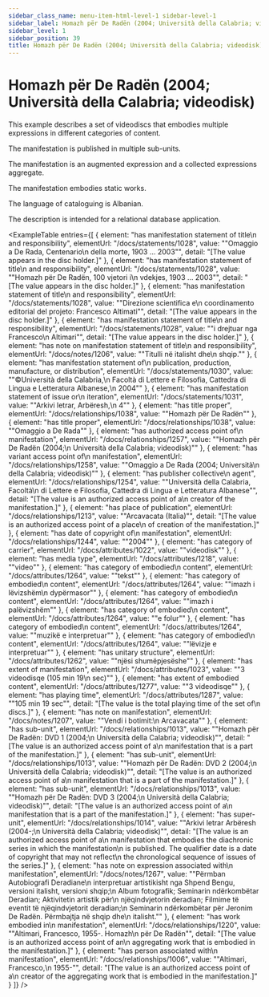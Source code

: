 ```yaml
---
sidebar_class_name: menu-item-html-level-1 sidebar-level-1
sidebar_label: Homazh për De Radën (2004; Università della Calabria; videodisk)
sidebar_level: 1
sidebar_position: 39
title: Homazh për De Radën (2004; Università della Calabria; videodisk)
---
```


# Homazh për De Radën (2004; Università della Calabria; videodisk)

This example describes a set of videodiscs that embodies multiple expressions in
              different categories of content.

The manifestation is published in multiple sub-units.

The manifestation is an augmented expression and a collected expressions
              aggregate.

The manifestation embodies static works.

The language of cataloguing is Albanian.

The description is intended for a relational database application.

<ExampleTable
  entries={[
    {
      element: "has manifestation statement of title\n                      and responsibility",
      elementUrl: "/docs/statements/1028",
      value: "\"Omaggio a De Rada, Centenario\n                    della morte, 1903 … 2003\"",
      detail: "[The value appears in the disc holder.]"
    },
    {
      element: "has manifestation statement of title\n                      and responsibility",
      elementUrl: "/docs/statements/1028",
      value: "\"Homazh për De Radën, 100 vjetori i\n                    vdekjes, 1903 … 2003\"",
      detail: "[The value appears in the disc holder.]"
    },
    {
      element: "has manifestation statement of title\n                      and responsibility",
      elementUrl: "/docs/statements/1028",
      value: "\"Direzione scientifica e\n                    coordinamento editorial del projeto: Francesco Altimati\"",
      detail: "[The value appears in the disc holder.]"
    },
    {
      element: "has manifestation statement of title\n                      and responsibility",
      elementUrl: "/docs/statements/1028",
      value: "\"i drejtuar nga Francesco\n                    Altimari\"",
      detail: "[The value appears in the disc holder.]"
    },
    {
      element: "has note on manifestation statement of title\n                    and responsibility",
      elementUrl: "/docs/notes/1206",
      value: "\"Titulli në italisht dhe\n                  shqip.\""
    },
    {
      element: "has manifestation statement of\n                    publication, production, manufacture, or distribution",
      elementUrl: "/docs/statements/1030",
      value: "\"©Università della Calabria,\n                  Facoltà di Lettere e Filosofia, Cattedra di Lingua e Letteratura Albanese,\n                  2004\""
    },
    {
      element: "has manifestation statement of issue or\n                    iteration",
      elementUrl: "/docs/statements/1031",
      value: "\"Arkivi letrar, Arbëresh,\n                  4\""
    },
    {
      element: "has title proper",
      elementUrl: "/docs/relationships/1038",
      value: "\"Homazh për De Radën\""
    },
    {
      element: "has title proper",
      elementUrl: "/docs/relationships/1038",
      value: "\"Omaggio a De Rada\""
    },
    {
      element: "has authorized access point of\n                    manifestation",
      elementUrl: "/docs/relationships/1257",
      value: "\"Homazh për De Radën (2004;\n                  Università della Calabria; videodisk)\""
    },
    {
      element: "has variant access point of\n                    manifestation",
      elementUrl: "/docs/relationships/1258",
      value: "\"Omaggio a De Rada (2004; Università\n                  della Calabria; videodisk)\""
    },
    {
      element: "has publisher collective\n                    agent",
      elementUrl: "/docs/relationships/1254",
      value: "\"Università della Calabria, Facoltà\n                    di Lettere e Filosofia, Cattedra di Lingua e Letteratura Albanese\"",
      detail: "[The value is an authorized access point of a\n                      creator of the manifestation.]"
    },
    {
      element: "has place of publication",
      elementUrl: "/docs/relationships/1213",
      value: "\"Arcavacata (Italia)\"",
      detail: "[The value is an authorized access point of a place\n                      of creation of the manifestation.]"
    },
    {
      element: "has date of copyright of\n                    manifestation",
      elementUrl: "/docs/relationships/1244",
      value: "\"2004\""
    },
    {
      element: "has category of carrier",
      elementUrl: "/docs/attributes/1022",
      value: "\"videodisk\""
    },
    {
      element: "has media type",
      elementUrl: "/docs/attributes/1218",
      value: "\"video\""
    },
    {
      element: "has category of embodied\n                  content",
      elementUrl: "/docs/attributes/1264",
      value: "\"tekst\""
    },
    {
      element: "has category of embodied\n                  content",
      elementUrl: "/docs/attributes/1264",
      value: "\"imazh i lëvizshëm\n                  dypërmasor\""
    },
    {
      element: "has category of embodied\n                  content",
      elementUrl: "/docs/attributes/1264",
      value: "\"imazh i palëvizshëm\""
    },
    {
      element: "has category of embodied\n                  content",
      elementUrl: "/docs/attributes/1264",
      value: "\"e folur\""
    },
    {
      element: "has category of embodied\n                  content",
      elementUrl: "/docs/attributes/1264",
      value: "\"muzikë e interpretuar\""
    },
    {
      element: "has category of embodied\n                  content",
      elementUrl: "/docs/attributes/1264",
      value: "\"lëvizje e interpretuar\""
    },
    {
      element: "has unitary structure",
      elementUrl: "/docs/attributes/1262",
      value: "\"njësi shumëpjesëshe\""
    },
    {
      element: "has extent of manifestation",
      elementUrl: "/docs/attributes/1023",
      value: "\"3 videodisqe (105 min 19\n                  sec)\""
    },
    {
      element: "has extent of embodied content",
      elementUrl: "/docs/attributes/1277",
      value: "\"3 videodisqe\""
    },
    {
      element: "has playing time",
      elementUrl: "/docs/attributes/1287",
      value: "\"105 min 19 sec\"",
      detail: "[The value is the total playing time of the set of\n                      discs.]"
    },
    {
      element: "has note on manifestation",
      elementUrl: "/docs/notes/1207",
      value: "\"Vendi i botimit:\n                  Arcavacata\""
    },
    {
      element: "has sub-unit",
      elementUrl: "/docs/relationships/1013",
      value: "\"Homazh për De Radën: DVD 1 (2004;\n                      Università della Calabria; videodisk)\"",
      detail: "[The value is an authorized access point of a\n                      manifestation that is a part of the manifestation.]"
    },
    {
      element: "has sub-unit",
      elementUrl: "/docs/relationships/1013",
      value: "\"Homazh për De Radën: DVD 2 (2004;\n                      Università della Calabria; videodisk)\"",
      detail: "[The value is an authorized access point of a\n                      manifestation that is a part of the manifestation.]"
    },
    {
      element: "has sub-unit",
      elementUrl: "/docs/relationships/1013",
      value: "\"Homazh për De Radën: DVD 3 (2004;\n                      Università della Calabria; videodisk)\"",
      detail: "[The value is an authorized access point of a\n                      manifestation that is a part of the manifestation.]"
    },
    {
      element: "has super-unit",
      elementUrl: "/docs/relationships/1014",
      value: "\"Arkivi letrar Arbëresh (2004-;\n                    Università della Calabria; videodisk)\"",
      detail: "[The value is an authorized access point of a\n                      manifestation that embodies the diachronic series in which the manifestation\n                      is published. The qualifier date is a date of copyright that may not reflect\n                      the chronological sequence of issues of the series.]"
    },
    {
      element: "has note on expression associated with\n                    manifestation",
      elementUrl: "/docs/notes/1267",
      value: "\"Përmban Autobiografi Deradiane\n                  interpretuar artistikisht nga Shpend Bengu, versioni italisht, versioni shqip;\n                  Album fotografik; Seminarin ndërkombëtar Deradian; Aktivitetin artistik për\n                  njëqindvjetorin deradian; Filmime të eventit të njëqindvjetorit deradian;\n                  Seminarin ndërkombëtar për Jeronim De Radën. Përmbajtja në shqip dhe\n                  italisht.\""
    },
    {
      element: "has work embodied in\n                      manifestation",
      elementUrl: "/docs/relationships/1220",
      value: "\"Altimari, Francesco, 1955-. Homazh\n                    për De Radën\"",
      detail: "[The value is an authorized access point of an\n                      aggregating work that is embodied in the manifestation.]"
    },
    {
      element: "has person associated with\n                      manifestation",
      elementUrl: "/docs/relationships/1006",
      value: "\"Altimari, Francesco,\n                    1955-\"",
      detail: "[The value is an authorized access point of a\n                      creator of the aggregating work that is embodied in the manifestation.]"
    }
  ]}
/>
